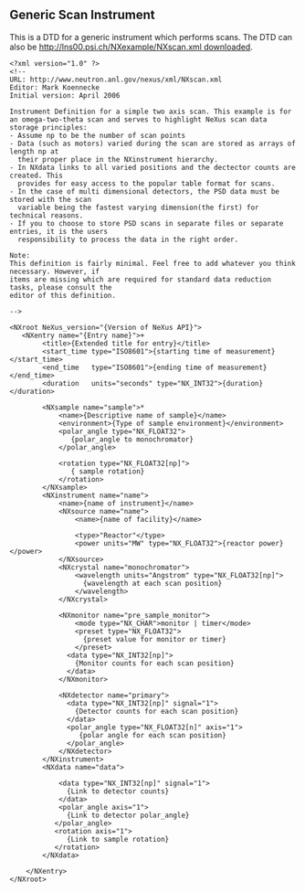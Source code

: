 == Generic Scan Instrument ==
This is a DTD for a generic instrument which performs scans. The DTD can also be [[http://lns00.psi.ch/NXexample/NXscan.xml downloaded]].
<pre>
<?xml version="1.0" ?>
<!--
URL: http://www.neutron.anl.gov/nexus/xml/NXscan.xml
Editor: Mark Koennecke
Initial version: April 2006

Instrument Definition for a simple two axis scan. This example is for 
an omega-two-theta scan and serves to highlight NeXus scan data storage principles:
- Assume np to be the number of scan points 
- Data (such as motors) varied during the scan are stored as arrays of length np at 
  their proper place in the NXinstrument hierarchy.
- In NXdata links to all varied positions and the dectector counts are created. This
  provides for easy access to the popular table format for scans. 
- In the case of multi dimensional detectors, the PSD data must be stored with the scan 
  variable being the fastest varying dimension(the first) for technical reasons.
- If you to choose to store PSD scans in separate files or separate entries, it is the users
  responsibility to process the data in the right order.  

Note:
This definition is fairly minimal. Feel free to add whatever you think necessary. However, if
items are missing which are required for standard data reduction tasks, please consult the
editor of this definition.

-->

<NXroot NeXus_version="{Version of NeXus API}">
   <NXentry name="{Entry name}">+
        <title>{Extended title for entry}</title>
        <start_time type="ISO8601">{starting time of measurement}</start_time>
        <end_time   type="ISO8601">{ending time of measurement}</end_time>
        <duration   units="seconds" type="NX_INT32">{duration}</duration>

        <NXsample name="sample">*
            <name>{Descriptive name of sample}</name>
            <environment>{Type of sample environment}</environment>
            <polar_angle type="NX_FLOAT32">
               {polar_angle to monochromator}
            </polar_angle>

            <rotation type="NX_FLOAT32[np]">
               { sample rotation}
            </rotation>
        </NXsample>
        <NXinstrument name="name">
            <name>{name of instrument}</name>
            <NXsource name="name">
                <name>{name of facility}</name>

                <type>"Reactor"</type>
                <power units="MW" type="NX_FLOAT32">{reactor power}</power>
            </NXsource>
            <NXcrystal name="monochromator">
                <wavelength units="Angstrom" type="NX_FLOAT32[np]">
                  {wavelength at each scan position}
                </wavelength>
            </NXcrystal>

            <NXmonitor name="pre_sample_monitor">
                <mode type="NX_CHAR">monitor | timer</mode>
                <preset type="NX_FLOAT32">
                  {preset value for monitor or timer}
                </preset>
              <data type="NX_INT32[np]">
                {Monitor counts for each scan position}
              </data>
            </NXmonitor>

            <NXdetector name="primary">
              <data type="NX_INT32[np]" signal="1">
                {Detector counts for each scan position}
              </data>
              <polar_angle type="NX_FLOAT32[n]" axis="1">
                 {polar angle for each scan position}
              </polar_angle>
            </NXdetector>
        </NXinstrument>
        <NXdata name="data">

            <data type="NX_INT32[np]" signal="1">
              {Link to detector counts}
            </data>
            <polar_angle axis="1">
              {Link to detector polar_angle}
           </polar_angle>
           <rotation axis="1">
              {Link to sample rotation}
           </rotation>
        </NXdata>

    </NXentry>
</NXroot>
</pre>